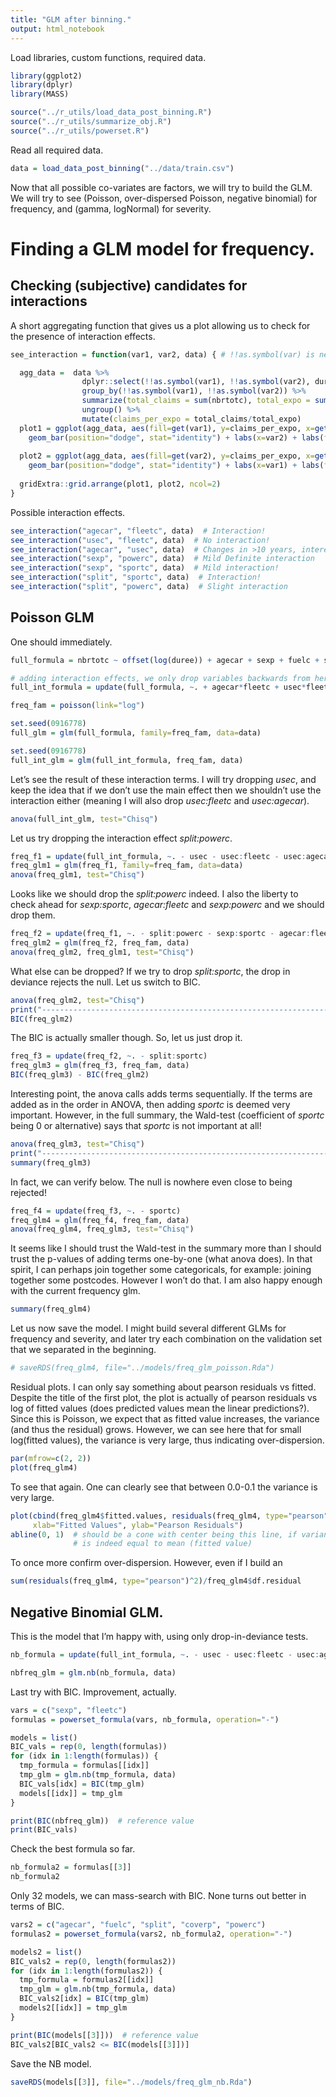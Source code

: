 ```yaml
---
title: "GLM after binning."
output: html_notebook
---
```


Load libraries, custom functions, required data.
```r
library(ggplot2)
library(dplyr)
library(MASS)

source("../r_utils/load_data_post_binning.R")
source("../r_utils/summarize_obj.R")
source("../r_utils/powerset.R")
```


Read all required data.
```r
data = load_data_post_binning("../data/train.csv")
```


Now that all possible co-variates are factors, we will try to build the GLM. We will try to see (Poisson, over-dispersed Poisson, negative binomial) for frequency, and (gamma, logNormal) for severity.

# Finding a GLM model for frequency.

## Checking (subjective) candidates for interactions


A short aggregating function that gives us a plot allowing us to check for the presence of interaction effects.
```r

see_interaction = function(var1, var2, data) { # !!as.symbol(var) is needed

  agg_data =  data %>%
                dplyr::select(!!as.symbol(var1), !!as.symbol(var2), duree, nbrtotc) %>%
                group_by(!!as.symbol(var1), !!as.symbol(var2)) %>%
                summarize(total_claims = sum(nbrtotc), total_expo = sum(duree)) %>%
                ungroup() %>%
                mutate(claims_per_expo = total_claims/total_expo)
  plot1 = ggplot(agg_data, aes(fill=get(var1), y=claims_per_expo, x=get(var2))) + 
    geom_bar(position="dodge", stat="identity") + labs(x=var2) + labs(fill=var1)
  
  plot2 = ggplot(agg_data, aes(fill=get(var2), y=claims_per_expo, x=get(var1))) + 
    geom_bar(position="dodge", stat="identity") + labs(x=var1) + labs(fill=var2)
  
  gridExtra::grid.arrange(plot1, plot2, ncol=2)
}
```

Possible interaction effects.
```r
see_interaction("agecar", "fleetc", data)  # Interaction!
see_interaction("usec", "fleetc", data)  # No interaction!
see_interaction("agecar", "usec", data)  # Changes in >10 years, interesting
see_interaction("sexp", "powerc", data)  # Mild Definite interaction
see_interaction("sexp", "sportc", data)  # Mild interaction!
see_interaction("split", "sportc", data)  # Interaction!
see_interaction("split", "powerc", data)  # Slight interaction
```


## Poisson GLM

One should immediately.
```r
full_formula = nbrtotc ~ offset(log(duree)) + agecar + sexp + fuelc + split + usec + fleetc + sportc + coverp + powerc + freq_codposs + freq_AGEPH

# adding interaction effects, we only drop variables backwards from here
full_int_formula = update(full_formula, ~. + agecar*fleetc + usec*fleetc + agecar*usec + sexp*powerc + sexp*sportc + split*sportc + split*powerc)

freq_fam = poisson(link="log")

set.seed(0916778)
full_glm = glm(full_formula, family=freq_fam, data=data)

set.seed(0916778)
full_int_glm = glm(full_int_formula, freq_fam, data)
```

Let's see the result of these interaction terms. I will try dropping *usec*, and keep the idea that if we don't use the main effect then we shouldn't use the interaction either (meaning I will also drop *usec:fleetc* and *usec:agecar*).
```r
anova(full_int_glm, test="Chisq")
```

Let us try dropping the interaction effect *split:powerc*.
```r
freq_f1 = update(full_int_formula, ~. - usec - usec:fleetc - usec:agecar)
freq_glm1 = glm(freq_f1, family=freq_fam, data=data)
anova(freq_glm1, test="Chisq")
```

Looks like we should drop the *split:powerc* indeed. I also the liberty to check ahead for *sexp:sportc*, *agecar:fleetc* and *sexp:powerc* and we should drop them.
```r
freq_f2 = update(freq_f1, ~. - split:powerc - sexp:sportc - agecar:fleetc - sexp:powerc)
freq_glm2 = glm(freq_f2, freq_fam, data)
anova(freq_glm2, freq_glm1, test="Chisq")
```

What else can be dropped? If we try to drop *split:sportc*, the drop in deviance rejects the null. Let us switch to BIC.
```r
anova(freq_glm2, test="Chisq")
print("-------------------------------------------------------------------")
BIC(freq_glm2)
```

The BIC is actually smaller though. So, let us just drop it.
```r
freq_f3 = update(freq_f2, ~. - split:sportc)
freq_glm3 = glm(freq_f3, freq_fam, data)
BIC(freq_glm3) - BIC(freq_glm2)
```

Interesting point, the anova calls adds terms sequentially. If the terms are added as in the order in ANOVA, then adding *sportc* is deemed very important. However, in the full summary, the Wald-test (coefficient of *sportc* being 0 or alternative) says that *sportc* is not important at all!
```r
anova(freq_glm3, test="Chisq")
print("------------------------------------------------------------------")
summary(freq_glm3)
```

In fact, we can verify below. The null is nowhere even close to being rejected!
```r
freq_f4 = update(freq_f3, ~. - sportc)
freq_glm4 = glm(freq_f4, freq_fam, data)
anova(freq_glm4, freq_glm3, test="Chisq")
```

It seems like I should trust the Wald-test in the summary more than I should trust the p-values of adding terms one-by-one (what anova does). In that spirit, I can perhaps join together some categoricals, for example: joining together some postcodes. However I won't do that. I am also happy enough with the current frequency glm.
```r
summary(freq_glm4)
```

Let us now save the model. I might build several different GLMs for frequency and severity, and later try each combination on the validation set that we separated in the beginning.
```r
# saveRDS(freq_glm4, file="../models/freq_glm_poisson.Rda")
```

Residual plots. I can only say something about pearson residuals vs fitted. Despite the title of the first plot, the plot is actually of pearson residuals vs log of fitted values (does predicted values mean the linear predictions?). Since this is Poisson, we expect that as fitted value increases, the variance (and thus the residual) grows. However, we can see here that for small log(fitted values), the variance is very large, thus indicating over-dispersion.
```r
par(mfrow=c(2, 2))
plot(freq_glm4)
```

To see that again. One can clearly see that between 0.0-0.1 the variance is very large. 
```r
plot(cbind(freq_glm4$fitted.values, residuals(freq_glm4, type="pearson")),
     xlab="Fitted Values", ylab="Pearson Residuals")
abline(0, 1)  # should be a cone with center being this line, if variance
              # is indeed equal to mean (fitted value)
```

To once more confirm over-dispersion. However, even if I build an 
```r
sum(residuals(freq_glm4, type="pearson")^2)/freq_glm4$df.residual
```

## Negative Binomial GLM.

This is the model that I'm happy with, using only drop-in-deviance tests.
```r
nb_formula = update(full_int_formula, ~. - usec - usec:fleetc - usec:agecar - sportc - sportc:sexp - sportc:split -agecar:fleetc - split:powerc -sexp:powerc)

nbfreq_glm = glm.nb(nb_formula, data)
```

Last try with BIC. Improvement, actually.
```r
vars = c("sexp", "fleetc")
formulas = powerset_formula(vars, nb_formula, operation="-")

models = list()
BIC_vals = rep(0, length(formulas))
for (idx in 1:length(formulas)) {
  tmp_formula = formulas[[idx]]
  tmp_glm = glm.nb(tmp_formula, data)
  BIC_vals[idx] = BIC(tmp_glm)
  models[[idx]] = tmp_glm
}

print(BIC(nbfreq_glm))  # reference value
print(BIC_vals)
```

Check the best formula so far.
```r
nb_formula2 = formulas[[3]]
nb_formula2
```

Only 32 models, we can mass-search with BIC. None turns out better in terms of BIC.
```r
vars2 = c("agecar", "fuelc", "split", "coverp", "powerc")
formulas2 = powerset_formula(vars2, nb_formula2, operation="-")

models2 = list()
BIC_vals2 = rep(0, length(formulas2))
for (idx in 1:length(formulas2)) {
  tmp_formula = formulas2[[idx]]
  tmp_glm = glm.nb(tmp_formula, data)
  BIC_vals2[idx] = BIC(tmp_glm)
  models2[[idx]] = tmp_glm
}

print(BIC(models[[3]]))  # reference value
BIC_vals2[BIC_vals2 <= BIC(models[[3]])]
```

Save the NB model.
```r
saveRDS(models[[3]], file="../models/freq_glm_nb.Rda")
```













